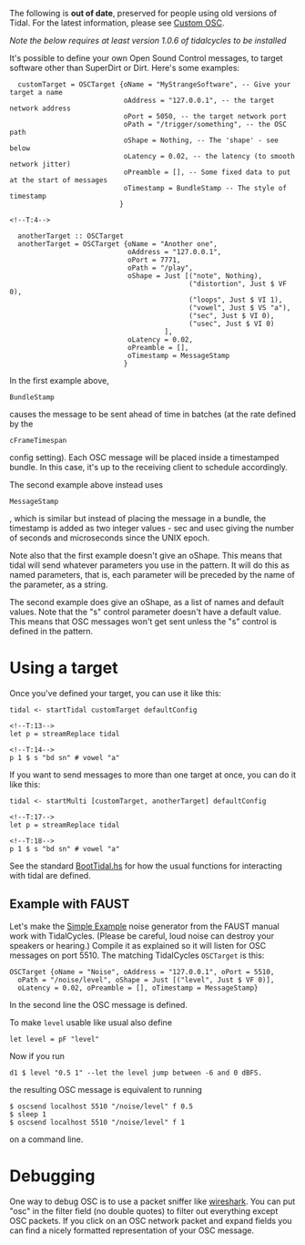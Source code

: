 <languages/>
<translate>

The following is '''out of date''', preserved for people using old versions of Tidal. For the latest information, please see [[Custom OSC]].

<!--T:1-->
''Note the below requires at least version 1.0.6 of tidalcycles to be installed''

<!--T:2-->
It's possible to define your own Open Sound Control messages, to target software other than SuperDirt or Dirt. Here's some examples:

<!--T:3-->
<source>
  customTarget = OSCTarget {oName = "MyStrangeSoftware", -- Give your target a name
                            oAddress = "127.0.0.1", -- the target network address
                            oPort = 5050, -- the target network port
                            oPath = "/trigger/something", -- the OSC path
                            oShape = Nothing, -- The 'shape' - see below
                            oLatency = 0.02, -- the latency (to smooth network jitter)
                            oPreamble = [], -- Some fixed data to put at the start of messages
                            oTimestamp = BundleStamp -- The style of timestamp
                           }

<!--T:4-->
</source>

<!--T:5-->
<source>
  anotherTarget :: OSCTarget
  anotherTarget = OSCTarget {oName = "Another one",
                             oAddress = "127.0.0.1",
                             oPort = 7771,
                             oPath = "/play",
                             oShape = Just [("note", Nothing),
                                            ("distortion", Just $ VF 0),
                                            ("loops", Just $ VI 1),
                                            ("vowel", Just $ VS "a"),
                                            ("sec", Just $ VI 0),
                                            ("usec", Just $ VI 0)
                                      ],
                             oLatency = 0.02,
                             oPreamble = [],
                             oTimestamp = MessageStamp
                            }
</source>

<!--T:6-->
In the first example above, <source inline>BundleStamp</source> causes the message to be sent ahead of time in batches (at the rate defined by the <source inline>cFrameTimespan</source> config setting). Each OSC message will be placed inside a timestamped bundle. In this case, it's up to the receiving client to schedule accordingly.

<!--T:7-->
The second example above instead uses <source inline>MessageStamp</source>, which is similar but instead of placing the message in a bundle, the timestamp is added as two integer values - sec and usec giving the number of seconds and microseconds since the UNIX epoch.

<!--T:8-->
Note also that the first example doesn't give an oShape. This means that tidal will send whatever parameters you use in the pattern. It will do this as named parameters, that is, each parameter will be preceded by the name of the parameter, as a string.

<!--T:9-->
The second example does give an oShape, as a list of names and default values. Note that the "s" control parameter doesn't have a default value. This means that OSC messages won't get sent unless the "s" control is defined in the pattern.

= Using a target = <!--T:10-->

<!--T:11-->
Once you've defined your target, you can use it like this:

<!--T:12-->
<source>
tidal <- startTidal customTarget defaultConfig

<!--T:13-->
let p = streamReplace tidal

<!--T:14-->
p 1 $ s "bd sn" # vowel "a"
</source>

<!--T:15-->
If you want to send messages to more than one target at once, you can do it like this:

<!--T:16-->
<source>
tidal <- startMulti [customTarget, anotherTarget] defaultConfig

<!--T:17-->
let p = streamReplace tidal

<!--T:18-->
p 1 $ s "bd sn" # vowel "a"
</source>

<!--T:19-->
See the standard [https://github.com/tidalcycles/Tidal/blob/master/BootTidal.hs BootTidal.hs] for how the usual functions for interacting with tidal are defined.

== Example with FAUST == <!--T:20-->

<!--T:21-->
Let's make the [https://faust.grame.fr/doc/manual/index.html#simple-example Simple Example] noise generator from the FAUST manual work with TidalCycles. (Please be careful, loud noise can destroy your speakers or hearing.)
Compile it as explained so it will listen for OSC messages on port 5510.
The matching TidalCycles <code>OSCTarget</code> is this:

<!--T:22-->
<source>
OSCTarget {oName = "Noise", oAddress = "127.0.0.1", oPort = 5510,
  oPath = "/noise/level", oShape = Just [("level", Just $ VF 0)],
  oLatency = 0.02, oPreamble = [], oTimestamp = MessageStamp}
</source>
In the second line the OSC message is defined.

<!--T:23-->
To make <code>level</code> usable like usual also define
<source>
let level = pF "level"
</source>

<!--T:24-->
Now if you run
<source>
d1 $ level "0.5 1" --let the level jump between -6 and 0 dBFS.
</source>
the resulting OSC message is equivalent to running
<source>
$ oscsend localhost 5510 "/noise/level" f 0.5
$ sleep 1
$ oscsend localhost 5510 "/noise/level" f 1
</source>
on a command line.


= Debugging = <!--T:25-->

<!--T:26-->
One way to debug OSC is to use a packet sniffer like [https://www.wireshark.org/ wireshark]. You can put "osc" in the filter field (no double quotes) to filter out everything except OSC packets. If you click on an OSC network packet and expand fields you can find a nicely formatted representation of your OSC message.
</translate>